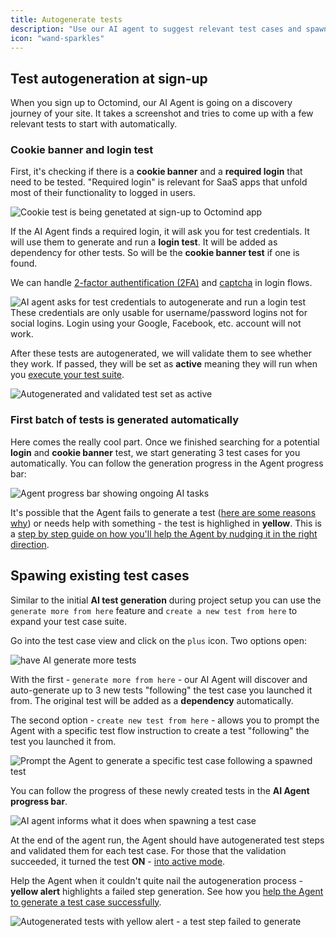 ```yaml
---
title: Autogenerate tests
description: "Use our AI agent to suggest relevant test cases and spawn existing ones to increase your coverage."
icon: "wand-sparkles"
---
```


## Test autogeneration at sign-up

When you sign up to Octomind, our AI Agent is going on a discovery journey of your site. It takes a screenshot and tries to come up with a few relevant tests to start with automatically.

### Cookie banner and login test

First, it's checking if there is a **cookie banner** and a **required login** that need to be tested. "Required login" is relevant for SaaS apps that unfold most of their functionality to logged in users.

<Frame caption="Cookie test is being genetated at sign-up, 05/2025">
  <img
    src="/images/build/cookie-test-generation-at-signup.png"
    alt="Cookie test is being genetated at sign-up to Octomind app"
  />
</Frame>

If the AI Agent finds a required login, it will ask you for test credentials. It will use them to generate and run a **login test**. It will be added as dependency for other tests. So will be the **cookie banner test** if one is found.

We can handle [2-factor authentification (2FA)](/advanced/2fa.mdx) and [captcha](/runtime/custom-headers.mdx) in login flows.

<Frame caption="AI agent asks for test credentials to autogenerate and run a login test, 05/2025">
  <img
    src="/images/build/autogeneration-login-found.png"
    alt="AI agent asks for test credentials to autogenerate and run a login test"
  />
</Frame>

<div class="mt-8" />

<Warning>
  These credentials are only usable for username/password logins not for social
  logins. Login using your Google, Facebook, etc. account will not work.
</Warning>

After these tests are autogenerated, we will validate them to see whether they work. If passed, they will be set as **active** meaning they will run when you [execute your test suite](/get-started/execute-test-cases).

<Frame caption="Autogenerated and validated test set as active, 05/2025">
  <img
    src="/images/build/autogenerated-active-test.png"
    alt="Autogenerated and validated test set as active"
  />
</Frame>

### First batch of tests is generated automatically

Here comes the really cool part. Once we finished searching for a potential **login** and **cookie banner** test, we start generating 3 test cases for you automatically. You can follow the generation progress in the Agent progress bar:

<Frame caption="Agent progress bar showing ongoing AI tasks, 10/2024">
  <img
    src="/images/setup/setup-6-stack.png"
    alt="Agent progress bar showing ongoing AI tasks"
  />
</Frame>

It's possible that the Agent fails to generate a test ([here are some reasons why](/guides/agent-fails)) or needs help with something - the test is highlighed in **yellow**. This is a [step by step guide on how you'll help the Agent by nudging it in the right direction](/guides/help-agent-succeed).

## Spawing existing test cases

Similar to the initial **AI test generation** during project setup you can use the `generate more from here` feature and `create a new test from here` to expand your test case suite.

Go into the test case view and click on the `plus` icon. Two options open:

<Frame caption="Have the AI agent generate more tests, 12/2024">
  <img
    src="/images/build/generate-more.png"
    alt="have AI generate more tests"
  />
</Frame>

With the first - `generate more from here` - our AI Agent will discover and auto-generate up to 3 new tests "following" the test case you launched it from. The original test will be added as a **dependency** automatically.

The second option - `create new test from here` - allows you to prompt the Agent with a specific test flow instruction to create a test "following" the test you launched it from.

<Frame caption="Prompt the Agent to generate a specific test case following a spawned test, 12/2024">
  <img
    src="/images/build/create-more-from-here-prompt.png"
    alt="Prompt the Agent to generate a specific test case following a spawned test"
  />
</Frame>

You can follow the progress of these newly created tests in the **AI Agent progress bar**.

<Frame caption="AI agent informs what it does when spawning a test case, 10/2024">
  <img
    src="/images/build/generating-more-agent-running.png"
    alt="AI agent informs what it does when spawning a test case"
  />
</Frame>

At the end of the agent run, the Agent should have autogenerated test steps and validated them for each test case. For those that the validation succeeded, it turned the test **ON** - [into active mode](/get-started/execute-test-cases).

Help the Agent when it couldn't quite nail the autogeneration process - **yellow alert** highlights a failed step generation. See how you [help the Agent to generate a test case successfully](/guides/help-agent-succeed).

<Frame caption="Autogenerated test with yellow alert - a test step failed to generate, 10/2024">
  <img
    src="/images/build/generated-test-yellow-alert.png"
    alt="Autogenerated tests with yellow alert - a test step failed to generate"
  />
</Frame>
